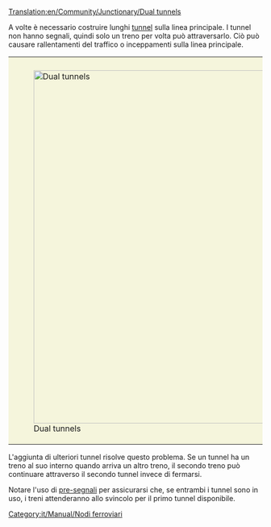 [[Translation:en/Community/Junctionary/Dual tunnels]]

{{it/Community/Junctionary/Nodi ferroviari}}
A volte è necessario costruire lunghi [[it/Manual/Tunnel|tunnel]] sulla linea principale. I tunnel non hanno segnali, quindi solo un treno per volta può attraversarlo. Ciò può causare rallentamenti del traffico o inceppamenti sulla linea principale.

{|style="border: 0px; margin: 5px auto 25px auto;"
|style="padding: 10px 10px 5px; 10px; background-color: #F5F5DC;"|[[File:en/Community/Junctionary/DualTunnelsPresignalled.png|center|thumb|700px|Dual tunnels]]
|}

L'aggiunta di ulteriori tunnel risolve questo problema. Se un tunnel ha un treno al suo interno quando arriva un altro treno, il secondo treno può continuare attraverso il secondo tunnel invece di fermarsi.

Notare l'uso di [[it/Manual/Segnali#pre-segnali|pre-segnali]] per assicurarsi che, se entrambi i tunnel sono in uso, i treni attenderanno allo svincolo per il primo tunnel disponibile.

[[Category:it/Manual/Nodi ferroviari]]
